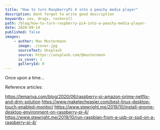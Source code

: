 ```yaml
---
title: "How to turn RaspberryPi 4 into a peachy media player"
description: Dont forget to write good description
keywords: sex, drugs, rocknroll
path: /blog/how-to-turn-raspberry-pi4-into-a-peachy-media-player-
date: 2020-09-14
published: false
images:
    - author: Max Mustermann
      image: ./cover.jpg
      sourceText: Unsplash
      source: https://unsplash.com/@mustermann
      is_cover: 1
      galleryId: 0
---
```



Once upon a time...

Reference articles:

https://lemariva.com/blog/2020/06/raspberry-pi-amazon-prime-netflix-and-drm-solution
https://www.maketecheasier.com/best-linux-desktop-touch-enabled-monitor/
https://www.stewright.me/2019/10/install-gnome-desktop-environment-on-raspberry-pi-4/
https://www.stewright.me/2019/10/run-raspbian-from-a-usb-or-ssd-on-a-raspberry-pi-4/
